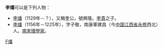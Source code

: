 '''李燔'''可以是下列人物：

* [[李燔_(北宋)|李燔]]（1129年－？），又稱奎公，號興隆。[[李貴|李貴]]之子。
* [[李燔_(南宋)|李燔]]（1156年－1225年），字子敬，南康軍建昌（今[[中国|中国]][[江西省|江西省]][[永修|永修]]西北）人。[[南宋|南宋]][[理學家|理學家]]。

{{disambig|Cat=二字李姓人名消歧義}}

[[Category:李姓|F燔]]
